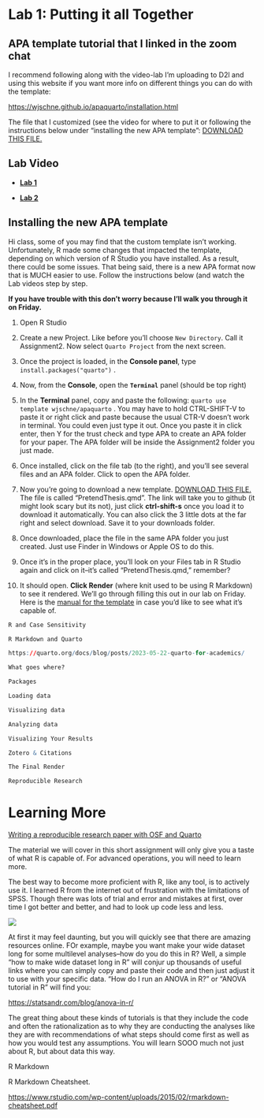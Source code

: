 # Lab 1: Putting it all Together

## APA template tutorial that I linked in the zoom chat

I recommend following along with the video-lab I'm uploading to D2l and using this website if you want more info on different things you can do with the template:

<https://wjschne.github.io/apaquarto/installation.html>

The file that I customized (see the video for where to put it or following the instructions below under "installing the new APA template": [DOWNLOAD THIS FILE.](https://github.com/shaunaheron2/PSYCH_2126/blob/fe6f7aa33520f635def9ce4f68a0bc7f9cfe9c16/images/PretendThesis.qmd)

## Lab Video

-   [**Lab 1**](https://youtu.be/8NtuEt50tu8)

-   [**Lab 2**](https://youtu.be/QmIMq-fuvCw)

## Installing the new APA template

Hi class, some of you may find that the custom template isn't working. Unfortunately, R made some changes that impacted the template, depending on which version of R Studio you have installed. As a result, there could be some issues. That being said, there is a new APA format now that is MUCH easier to use. Follow the instructions below (and watch the Lab videos step by step.

**If you have trouble with this don't worry because I'll walk you through it on Friday.**

1.  Open R Studio

2.  Create a new Project. Like before you'll choose `New Directory`. Call it Assignment2. Now select `Quarto Project` from the next screen.

3.  Once the project is loaded, in the **Console panel**, type `install.packages("quarto")` .

4.  Now, from the **Console**, open the **`Terminal`** panel (should be top right)

5.  In the **Terminal** panel, copy and paste the following: `quarto use template wjschne/apaquarto` . You may have to hold CTRL-SHIFT-V to paste it or right click and paste because the usual CTR-V doesn't work in terminal. You could even just type it out. Once you paste it in click enter, then Y for the trust check and type APA to create an APA folder for your paper. The APA folder will be inside the Assignment2 folder you just made.

6.  Once installed, click on the file tab (to the right), and you'll see several files and an APA folder. Click to open the APA folder.

7.  Now you're going to download a new template. [DOWNLOAD THIS FILE.](https://github.com/shaunaheron2/PSYCH_2126/blob/fe6f7aa33520f635def9ce4f68a0bc7f9cfe9c16/images/PretendThesis.qmd) The file is called "PretendThesis.qmd". The link will take you to github (it might look scary but its not), just click **ctrl-shift-s** once you load it to download it automatically. You can also click the 3 little dots at the far right and select download. Save it to your downloads folder.

8.  Once downloaded, place the file in the same APA folder you just created. Just use Finder in Windows or Apple OS to do this.

9.  Once it's in the proper place, you'll look on your Files tab in R Studio again and click on it–it's called "PretendThesis.qmd," remember?

10. It should open. **Click Render** (where knit used to be using R Markdown) to see it rendered. We'll go through filling this out in our lab on Friday. Here is the [manual for the template](https://wjschne.github.io/apaquarto/) in case you'd like to see what it's capable of.

```r
R and Case Sensitivity

R Markdown and Quarto

https://quarto.org/docs/blog/posts/2023-05-22-quarto-for-academics/

What goes where?

Packages

Loading data

Visualizing data

Analyzing data

Visualizing Your Results

Zotero & Citations

The Final Render

Reproducible Research
```

# Learning More

[Writing a reproducible research paper with OSF and Quarto](https://osf.io/preprints/osf/ur4xn)

The material we will cover in this short assignment will only give you a taste of what R is capable of. For advanced operations, you will need to learn more.

The best way to become more proficient with R, like any tool, is to actively use it. I learned R from the internet out of frustration with the limitations of SPSS. Though there was lots of trial and error and mistakes at first, over time I got better and better, and had to look up code less and less.

![](images/clipboard-553228617.png)

At first it may feel daunting, but you will quickly see that there are amazing resources online. FOr example, maybe you want make your wide dataset long for some multilevel analyses–how do you do this in R? Well, a simple "how to make wide dataset long in R" will conjur up thousands of useful links where you can simply copy and paste their code and then just adjust it to use with your specific data. "How do I run an ANOVA in R?" or "ANOVA tutorial in R" will find you:

<https://statsandr.com/blog/anova-in-r/>

The great thing about these kinds of tutorials is that they include the code and often the rationalization as to why they are conducting the analyses like they are with recommendations of what steps should come first as well as how you would test any assumptions. You will learn SOOO much not just about R, but about data this way.

R Markdown

R Markdown Cheatsheet.

<https://www.rstudio.com/wp-content/uploads/2015/02/rmarkdown-cheatsheet.pdf>
